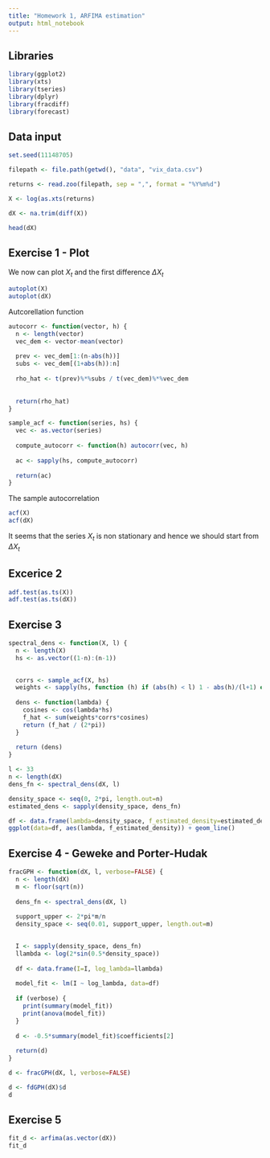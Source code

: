 ---
title: "Homework 1, ARFIMA estimation"
output: html_notebook
---

## Libraries
```{r}
library(ggplot2)
library(xts)
library(tseries)
library(dplyr)
library(fracdiff)
library(forecast)
```


## Data input
```{r}
set.seed(11148705)

filepath <- file.path(getwd(), "data", "vix_data.csv")

returns <- read.zoo(filepath, sep = ",", format = "%Y%m%d")

X <- log(as.xts(returns)

dX <- na.trim(diff(X))

head(dX)
```

## Exercise 1 - Plot
We now can plot $X_t$ and the first difference $\Delta X_t$

```{r}
autoplot(X)
autoplot(dX)
```


Autcorellation function
```{r}

autocorr <- function(vector, h) {
  n <- length(vector)
  vec_dem <- vector-mean(vector)
  
  prev <- vec_dem[1:(n-abs(h))]
  subs <- vec_dem[(1+abs(h)):n]
  
  rho_hat <- t(prev)%*%subs / t(vec_dem)%*%vec_dem
  
  
  return(rho_hat) 
} 

sample_acf <- function(series, hs) {
  vec <- as.vector(series)
  
  compute_autocorr <- function(h) autocorr(vec, h) 
  
  ac <- sapply(hs, compute_autocorr)
  
  return(ac)
}
```


The sample autocorrelation

```{r}
acf(X)
acf(dX)
```


It seems that the series $X_t$ is non stationary and hence we should start from $\Delta X_t$

## Excerice 2
```{r}
adf.test(as.ts(X))
adf.test(as.ts(dX))
```


## Exercise 3


```{r}
spectral_dens <- function(X, l) {
  n <- length(X)
  hs <- as.vector((1-n):(n-1))
  

  corrs <- sample_acf(X, hs)
  weights <- sapply(hs, function (h) if (abs(h) < l) 1 - abs(h)/(l+1) else 0)
  
  dens <- function(lambda) {
    cosines <- cos(lambda*hs)
    f_hat <- sum(weights*corrs*cosines)
    return (f_hat / (2*pi))
  }
  
  return (dens)
}
```


```{r}
l <- 33
n <- length(dX)
dens_fn <- spectral_dens(dX, l)

density_space <- seq(0, 2*pi, length.out=n)
estimated_dens <- sapply(density_space, dens_fn)

df <- data.frame(lambda=density_space, f_estimated_density=estimated_dens)
ggplot(data=df, aes(lambda, f_estimated_density)) + geom_line()
```


## Exercise 4 - Geweke and Porter-Hudak

```{r}
fracGPH <- function(dX, l, verbose=FALSE) {
  n <- length(dX)
  m <- floor(sqrt(n))
  
  dens_fn <- spectral_dens(dX, l)
  
  support_upper <- 2*pi*m/n
  density_space <- seq(0.01, support_upper, length.out=m)
  

  I <- sapply(density_space, dens_fn)
  llambda <- log(2*sin(0.5*density_space))
  
  df <- data.frame(I=I, log_lambda=llambda)
  
  model_fit <- lm(I ~ log_lambda, data=df)
  
  if (verbose) {
    print(summary(model_fit))
    print(anova(model_fit))
  }
  
  d <- -0.5*summary(model_fit)$coefficients[2]
  
  return(d)
}

d <- fracGPH(dX, l, verbose=FALSE)
```


```{r}
d <- fdGPH(dX)$d
d
```

## Exercise 5

```{r}
fit_d <- arfima(as.vector(dX))
fit_d
```










